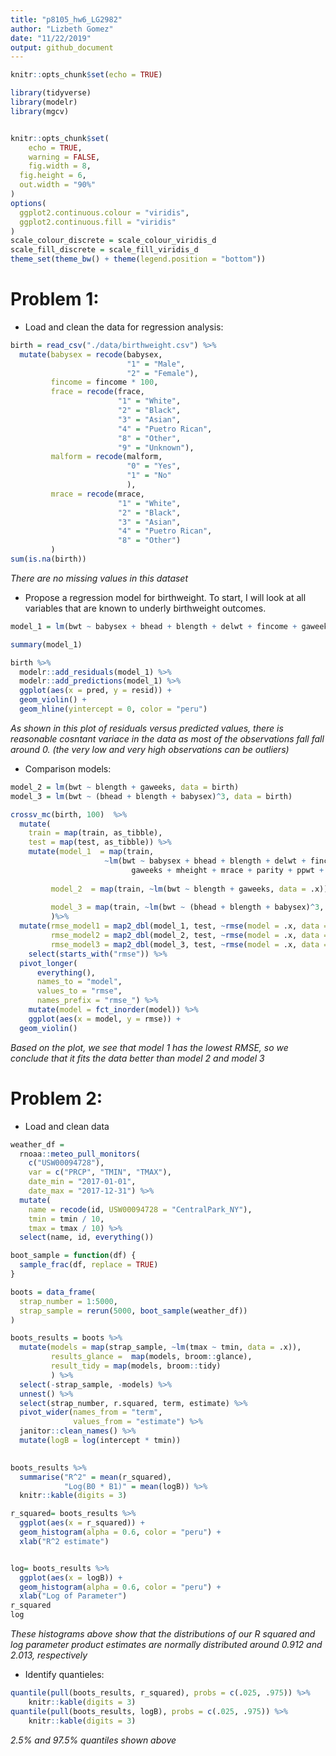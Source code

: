 ```yaml
---
title: "p8105_hw6_LG2982"
author: "Lizbeth Gomez"
date: "11/22/2019"
output: github_document
---
```


```r
knitr::opts_chunk$set(echo = TRUE)
```


```r
library(tidyverse)
library(modelr)
library(mgcv)


knitr::opts_chunk$set(
	echo = TRUE,
	warning = FALSE,
	fig.width = 8, 
  fig.height = 6,
  out.width = "90%"
)
options(
  ggplot2.continuous.colour = "viridis",
  ggplot2.continuous.fill = "viridis"
)
scale_colour_discrete = scale_colour_viridis_d
scale_fill_discrete = scale_fill_viridis_d
theme_set(theme_bw() + theme(legend.position = "bottom"))

```

# Problem 1:
  - Load and clean the data for regression analysis:

```r
birth = read_csv("./data/birthweight.csv") %>% 
  mutate(babysex = recode(babysex, 
                          "1" = "Male",
                          "2" = "Female"),
         fincome = fincome * 100,
         frace = recode(frace,
                        "1" = "White",
                        "2" = "Black",
                        "3" = "Asian",
                        "4" = "Puetro Rican",
                        "8" = "Other",
                        "9" = "Unknown"),
         malform = recode(malform, 
                          "0" = "Yes",
                          "1" = "No"
                          ),
         mrace = recode(mrace,
                        "1" = "White",
                        "2" = "Black",
                        "3" = "Asian",
                        "4" = "Puetro Rican",
                        "8" = "Other")
         ) 
sum(is.na(birth))
```
 *There are no missing values in this dataset*
 
  - Propose a regression model for birthweight. To start, I will look at all variables that are known to underly birthweight outcomes.
```r
model_1 = lm(bwt ~ babysex + bhead + blength + delwt + fincome + gaweeks + mheight + mrace + parity + ppwt + smoken, data = birth) 

summary(model_1)

birth %>%
  modelr::add_residuals(model_1) %>%
  modelr::add_predictions(model_1) %>%
  ggplot(aes(x = pred, y = resid)) +
  geom_violin() +
  geom_hline(yintercept = 0, color = "peru")

```

*As shown in this plot of residuals versus predicted values, there is reasonable cosntant variace in the data as most of the observations fall fall around 0. (the very low and very high observations can be outliers)*

- Comparison models:

```r
model_2 = lm(bwt ~ blength + gaweeks, data = birth)
model_3 = lm(bwt ~ (bhead + blength + babysex)^3, data = birth)


```

```r
crossv_mc(birth, 100)  %>% 
  mutate(
    train = map(train, as_tibble),
    test = map(test, as_tibble)) %>% 
    mutate(model_1  = map(train, 
                     ~lm(bwt ~ babysex + bhead + blength + delwt + fincome + 
                           gaweeks + mheight + mrace + parity + ppwt + smoken, data = .x)),
         
         model_2  = map(train, ~lm(bwt ~ blength + gaweeks, data = .x)),
         
         model_3 = map(train, ~lm(bwt ~ (bhead + blength + babysex)^3, data = .x))
         )%>%
  mutate(rmse_model1 = map2_dbl(model_1, test, ~rmse(model = .x, data = .y)),
         rmse_model2 = map2_dbl(model_2, test, ~rmse(model = .x, data = .y)),
         rmse_model3 = map2_dbl(model_3, test, ~rmse(model = .x, data = .y))) %>%
    select(starts_with("rmse")) %>% 
  pivot_longer(
      everything(),
      names_to = "model", 
      values_to = "rmse",
      names_prefix = "rmse_") %>% 
    mutate(model = fct_inorder(model)) %>% 
    ggplot(aes(x = model, y = rmse)) +
  geom_violin()
```

*Based on the plot, we see that model 1 has the lowest RMSE, so we conclude that it fits the data better than model 2 and model 3*

# Problem 2:
 - Load and clean data
 
```r
weather_df = 
  rnoaa::meteo_pull_monitors(
    c("USW00094728"),
    var = c("PRCP", "TMIN", "TMAX"), 
    date_min = "2017-01-01",
    date_max = "2017-12-31") %>%
  mutate(
    name = recode(id, USW00094728 = "CentralPark_NY"),
    tmin = tmin / 10,
    tmax = tmax / 10) %>%
  select(name, id, everything())
```
 
```r
boot_sample = function(df) {
  sample_frac(df, replace = TRUE)
}

boots = data_frame(
  strap_number = 1:5000,
  strap_sample = rerun(5000, boot_sample(weather_df))
)

boots_results = boots %>%
  mutate(models = map(strap_sample, ~lm(tmax ~ tmin, data = .x)),
         results_glance =  map(models, broom::glance),
         result_tidy = map(models, broom::tidy)
         ) %>%
  select(-strap_sample, -models) %>%
  unnest() %>%
  select(strap_number, r.squared, term, estimate) %>%
  pivot_wider(names_from = "term",
              values_from = "estimate") %>%
  janitor::clean_names() %>%
  mutate(logB = log(intercept * tmin))
  

boots_results %>%
  summarise("R^2" = mean(r_squared),
            "Log(B0 * B1)" = mean(logB)) %>%
  knitr::kable(digits = 3)

r_squared= boots_results %>%
  ggplot(aes(x = r_squared)) +
  geom_histogram(alpha = 0.6, color = "peru") +
  xlab("R^2 estimate") 


log= boots_results %>%
  ggplot(aes(x = logB)) +
  geom_histogram(alpha = 0.6, color = "peru") +
  xlab("Log of Parameter")
r_squared
log

```
 
 *These histograms above show that the distributions of our R squared and log parameter product estimates are normally distributed around 0.912 and 2.013, respectively*
 
 - Identify quantieles:
```r
quantile(pull(boots_results, r_squared), probs = c(.025, .975)) %>% 
    knitr::kable(digits = 3)
quantile(pull(boots_results, logB), probs = c(.025, .975)) %>% 
    knitr::kable(digits = 3)

```
 
 *2.5% and 97.5% quantiles shown above*